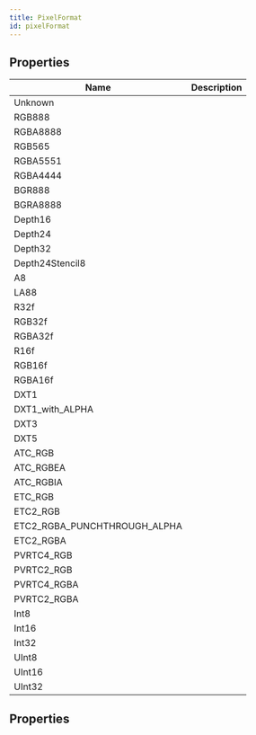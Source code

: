```yaml
---
title: PixelFormat
id: pixelFormat
---
```


## Properties

| Name | Description |
| - | - |
| Unknown |  |
| RGB888 |  |
| RGBA8888 |  |
| RGB565 |  |
| RGBA5551 |  |
| RGBA4444 |  |
| BGR888 |  |
| BGRA8888 |  |
| Depth16 |  |
| Depth24 |  |
| Depth32 |  |
| Depth24Stencil8 |  |
| A8 |  |
| LA88 |  |
| R32f |  |
| RGB32f |  |
| RGBA32f |  |
| R16f |  |
| RGB16f |  |
| RGBA16f |  |
| DXT1 |  |
| DXT1_with_ALPHA |  |
| DXT3 |  |
| DXT5 |  |
| ATC_RGB |  |
| ATC_RGBEA |  |
| ATC_RGBIA |  |
| ETC_RGB |  |
| ETC2_RGB |  |
| ETC2_RGBA_PUNCHTHROUGH_ALPHA |  |
| ETC2_RGBA |  |
| PVRTC4_RGB |  |
| PVRTC2_RGB |  |
| PVRTC4_RGBA |  |
| PVRTC2_RGBA |  |
| Int8 |  |
| Int16 |  |
| Int32 |  |
| UInt8 |  |
| UInt16 |  |
| UInt32 |  |
## Properties

